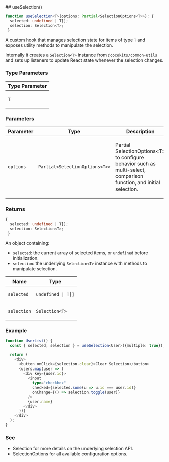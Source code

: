 
[//]: # (Do not edit directly)
[//]: # (Generated by the Cocokits TypeDoc custom theme)



<Meta title='Utils/Use Selection'/>
<MdxPage breadcrumb='Utils' title='Use Selection' tocItems={tocItems} hideThemeSwitcher={true}>
<div>
</div><div id="selection_useselection">
## useSelection()

```ts
function useSelection<T>(options: Partial<SelectionOptions<T>>): {
  selected: undefined | T[];
  selection: Selection<T>;
 }
```

A custom hook that manages selection state for items of type `T` and exposes
utility methods to manipulate the selection.

Internally it creates a `Selection<T>` instance from `@cocokits/common-utils`
and sets up listeners to update React state whenever the selection changes.

### Type Parameters

<div className="arg-type-table-wrapper">
<table className="arg-type-table arg-type-table--full-width">
<thead>
<tr>
<th>Type Parameter</th>
</tr>
</thead>
<tbody>
<tr>
<td>

`T`

</td>
</tr>
</tbody>
</table>
</div>

### Parameters

<div className="arg-type-table-wrapper">
<table className="arg-type-table arg-type-table--full-width">
<thead>
<tr>
<th>Parameter</th>
<th>Type</th>
<th className="description-column">Description</th>
</tr>
</thead>
<tbody>
<tr>
<td>

`options`

</td>
<td>

`Partial<SelectionOptions<T>>`

</td>
<td>

Partial SelectionOptions\<T\> to configure behavior such as
  multi-select, comparison function, and initial selection.

</td>
</tr>
</tbody>
</table>
</div>

### Returns

```ts
{
  selected: undefined | T[];
  selection: Selection<T>;
 }
```

An object containing:
  - `selected`: the current array of selected items, or `undefined` before initialization.
  - `selection`: the underlying `Selection<T>` instance with methods to manipulate selection.

<div className="arg-type-table-wrapper">
<table className="arg-type-table arg-type-table--full-width">
<thead>
<tr>
<th>Name</th>
<th>Type</th>
</tr>
</thead>
<tbody>
<tr>
<td>

`selected`

</td>
<td>

`undefined | T[]`

</td>
</tr>
<tr>
<td>

`selection`

</td>
<td>

`Selection<T>`

</td>
</tr>
</tbody>
</table>
</div>

### Example

```ts
function UserList() {
  const { selected, selection } = useSelection<User>({multiple: true});

  return (
    <div>
      <button onClick={selection.clear}>Clear Selection</button>
      {users.map(user => (
        <div key={user.id}>
          <input
            type="checkbox"
            checked={selected.some(u => u.id === user.id)}
            onChange={() => selection.toggle(user)}
          />
          {user.name}
        </div>
      ))}
    </div>
  );
}
```

### See

 - Selection for more details on the underlying selection API.
 - SelectionOptions for all available configuration options.

</div>
</MdxPage>
